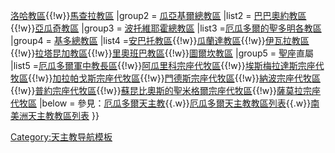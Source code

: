 {{Navbox
|name =厄瓜多爾天主教教區
|title = 厄瓜多爾天主教教區
|style = width: 100%
|group1 = [[天主教昆卡總教區|昆卡總教區]]
|list1 =[[天主教阿索格斯教區|阿索格斯教區]]{{!w}}[[天主教洛哈教區|洛哈教區]]{{!w}}[[天主教馬查拉教區|馬查拉教區]]
|group2 = [[天主教瓜亞基爾總教區|瓜亞基爾總教區]]
|list2 = [[天主教巴巴奧約教區|巴巴奧約教區]]{{!w}}[[天主教亞瓜奇教區|亞瓜奇教區]]
|group3 = [[天主教波托維耶霍總教區|波托維耶霍總教區]]
|list3 =[[天主教厄瓜多爾的聖多明各教區|厄瓜多爾的聖多明各教區]]
|group4 = [[天主教基多總教區|基多總教區]]
|list4 =[[天主教安巴托教區|安巴托教區]]{{!w}}[[天主教瓜蘭達教區|瓜蘭達教區]]{{!w}}[[天主教伊瓦拉教區|伊瓦拉教區]]{{!w}}[[天主教拉塔昆加教區|拉塔昆加教區]]{{!w}}[[天主教里奧班巴教區|里奧班巴教區]]{{!w}}[[天主教圖爾坎教區|圖爾坎教區]]
|group5 = [[聖座]]直屬
|list5 =[[天主教厄瓜多爾軍中教長區|厄瓜多爾軍中教長區]]{{!w}}[[天主教阿瓜里科宗座代牧區|阿瓜里科宗座代牧區]]{{!w}}[[天主教埃斯梅拉達斯宗座代牧區|埃斯梅拉達斯宗座代牧區]]{{!w}}[[天主教加拉帕戈斯宗座代牧區|加拉帕戈斯宗座代牧區]]{{!w}}[[天主教門德斯宗座代牧區|門德斯宗座代牧區]]{{!w}}[[天主教納波宗座代牧區|納波宗座代牧區]]{{!w}}[[天主教普約宗座代牧區|普約宗座代牧區]]{{!w}}[[天主教蘇昆比奧斯的聖米格爾宗座代牧區|蘇昆比奧斯的聖米格爾宗座代牧區]]{{!w}}[[天主教薩莫拉宗座代牧區|薩莫拉宗座代牧區]]
|below = 參見：[[厄瓜多爾天主教]]{{.w}}[[厄瓜多爾天主教教區列表]]{{.w}}[[南美洲天主教教區列表]] 
}}<noinclude>
[[Category:天主教导航模板]]
</noinclude>